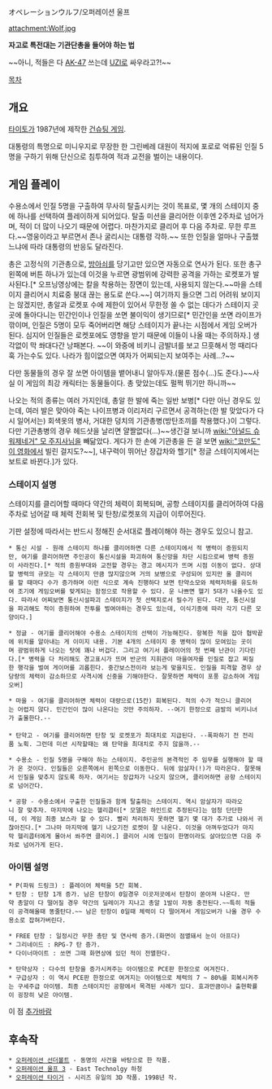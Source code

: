 オペレーションウルフ/오퍼레이션 울프

attachment:Wolf.jpg

'''자고로 특전대는 기관단총을 들어야 하는 법'''

~~아니, 적들은 다 [[AK-47]] 쓰는데 [[UZI]]로 싸우라고?!~~




[[목차]]

== 개요 ==

[[타이토]]가 1987년에 제작한 [[건슈팅 게임]].

대통령의 특명으로 미니우지로 무장한 한 그린베레 대원이 적지에 포로로 억류된 인질 5명을 구하기 위해 단신으로 침투하여 적과 교전을 벌이는 내용이다.

== 게임 플레이 ==

수용소에서 인질 5명을 구출하여 무사히 탈출시키는 것이 목표로, 몇 개의 스테이지 중에 하나를 선택하여 플레이하게 되어있다. 탈출 미션을 클리어한 이후엔 2주차로 넘어가며, 적이 더 많이 나오기 때문에 어렵다. 마찬가지로 클리어 후 다음 주차로. 무한 루프다.~~영웅이라고 부르면서 존나 굴리시는 대통령 각하.~~ 또한 인질을 얼마나 구출했느냐에 따라 대통령의 반응도 달라진다.

총은 고정식의 기관총으로, [[방아쇠]]를 당기고만 있으면 자동으로 연사가 된다. 또한 총구 왼쪽에 버튼 하나가 있는데 이것을 누르면 광범위에 강력한 공격을 가하는 로켓포가 발사된다.[* 오프닝영상에는 칼을 착용하는 장면이 있는데, 사용되지 않는다.~~마을 스테이지 클리어시 치료중 붕대 끊는 용도로 쓴다.~~] 여기까지 들으면 그리 어려워 보이지는 않겠지만, 총알과 로켓포 수에 제한이 있어서 무한정 쏠 수 없는 데다가 스테이지 곳곳에 돌아다니는 민간인이나 인질을 쏘면 불이익이 생기므로[* 민간인을 쏘면 라이프가 깎이며, 인질은 5명이 모두 죽어버리면 해당 스테이지가 끝나는 시점에서 게임 오버가 된다. 심지어 인질들은 로켓포에도 영향을 받기 때문에 이들이 나올 때는 주의하자.] 생각없이 막 쏴대다간 낭패본다. ~~이 와중에 비키니 금발녀를 보고 므흣해서 멍 때리다 훅 가는수도 있다. 나라가 힘이없으면 여자가 어찌되는지 보여주는 사례...?~~ 

다만 동물들의 경우 잘 쏘면 아이템을 뱉어내니 알아두자.(물론 점수(...)도 준다.)~~사실 이 게임의 최강 캐릭터는 동물들이다. 총 맞았는데도 펄쩍 뛰기만 하니까~~

나오는 적의 종류는 여러 가지인데, 총알 한 발에 죽는 일반 보병[* 다만 아닌 경우도 있는데, 여러 발은 맞아야 죽는 나이프병과 이리저리 구르면서 공격하는(한 발 맞았다가 다시 일어서는) 회색옷의 병사, 거대한 덩치의 기관총병(방탄조끼를 착용했다.)이 그렇다. 다만 기관총병의 경우 헤드샷을 날리면 얄짤없다(...)~~생긴걸 보니까 [[wiki:"아널드 슈워제네거" 모 주지사님]]을 빼닮았다. 게다가 한 손에 기관총을 든 걸 보면 [[wiki:"코만도" 이 영화]]에서 빌린 걸지도?~~], 내구력이 뛰어난 장갑차와 헬기[* 정글 스테이지에서는 보트로 바뀐다.]가 있다.

=== 스테이지 설명 ===

스테이지를 클리어할 때마다 약간의 체력이 회복되며, 공항 스테이지를 클리어하여 다음 주차로 넘어갈 때 체력 전회복 및 탄창/로켓포의 지급이 이루어진다.

기판 설정에 따라서는 반드시 정해진 순서대로 플레이해야 하는 경우도 있으니 참고.

 * 통신 시설 - 원래 스테이지 하나를 클리어하면 다른 스테이지에서 적 병력이 증원되지만, 여기를 클리어하면 주인공이 통신시설을 파괴하여 통신망을 차단 시킴으로써 병력 증원이 사라진다.[* 적의 증원부대와 교전할 경우는 경고 메시지가 뜨며 시점 이동이 없다. 상대할 병력의 규모는 각 스테이지 만큼 많지않으며 거의 보병으로 구성되어 있지만 올 클리어를 할 때마다 수가 증가하며 이런 식으로 계속 진행하다 보면 탄약소모와 체력저하를 유도하여 조기에 게임오버를 맞게되는 함정으로 작용할 수 있다. 운 나쁘면 헬기 5대가 나올수도 있다. 따라서 어찌보면 통신시설파괴 스테이지가 첫 선택지로서 필수가 된다. 다만, 통신시설을 파괴해도 적이 증원하여 전투를 벌여야하는 경우도 있는데, 이식기종에 따라 각기 다른 모양이다.]

 * 정글 - 여기를 클리어해야 수용소 스테이지의 선택이 가능해진다. 항복한 적을 잡아 협박끝에 위치를 알아내는 게 이미지 내용. 기본 4개의 스테이지 중 병력이 많이 모여있는 곳이며 광범위하게 나오는 탓에 꽤나 버겁다. 그리고 여기서 플레이어의 첫 번째 난관이 기다린다.[* 병력을 다 처리해도 경고표시가 뜨며 반군의 지휘관이 마을여자를 인질로 잡고 찌질한 행각을 벌여 게이머를 괴롭힌다. 중간보스전이라 보는게 맞을지도. 인질을 피격할 경우 상당량의 체력이 감소하므로 사격시에 신중을 기해야한다. 잘못하면 체력이 포풍 감소하여 게임오버]

 * 마을 - 여기를 클리어하면 체력이 대량으로(15칸) 회복된다. 적의 수가 적으니 클리어는 어렵지 않다. 민간인이 많이 나온다는 것만 주의하자. --여기 한정으로 금발의 비키니녀가 출몰한다.--
 
 * 탄약고 - 여기를 클리어하면 탄창 및 로켓포가 최대치로 지급된다. --폭파하기 전 전리품 노획. 그런데 미션 시작할때는 왜 탄약을 최대치로 주지 않을까.--

 * 수용소 - 인질 5명을 구해야 하는 스테이지. 주인공의 본격적인 주 임무를 실행해야 할 때가 온 것이다. 인질들은 오른쪽에서 왼쪽으로 이동한다. 뒤에 암살자(!)가 따라온다. 잘못해서 인질을 맞추지 않도록 하자. 여기서는 장갑차가 나오지 않으며, 클리어하면 공항 스테이지로 넘어간다.

 * 공항 - 수용소에서 구출한 인질들과 함께 탈출하는 스테이지. 역시 암살자가 따라오니 잘 맞추자. 마지막에 나오는 헬리콥터[* 모델은 하인드로 추정된다]는 엄청 단단한데, 이 게임 최종 보스라 할 수 있다. 빨리 처리하지 못하면 헬기 몇 대가 추가로 나와서 귀찮아진다.[* 그나마 마지막에 헬기 나오기전 로켓이 잘 나온다. 이것을 아껴두었다가 마지막 헬리콥터에게 몰아서 쏴주면 클리어.] 클리어 시에 인질이 한명이라도 살아있으면 다음 주차로 넘어가게 된다.

=== 아이템 설명 ===
 * P(파워 드링크) : 플레이어 체력을 5칸 회복.
 * 탄창 : 탄창 1개 증가. 남은 탄창이 0일경우 이곳저곳에서 탄창이 쏟아져 나온다. 만약 총알이 다 떨어질 경우 약간의 딜레이가 지나고 총알 1발이 자동 충전된다.~~특히 적들이 공격해올때 똥줄탄다.~~ 남은 탄창이 0일때 체력이 다 떨어져서 게임오버가 나올 경우 수용소로 잡혀가버린다.

 * FREE 탄창 : 일정시간 무한 총탄 및 연사력 증가.(화면이 점멸돼서 눈이 아프다)
 * 그리네이드 : RPG-7 탄 증가.
 * 다이너마이트 : 쏘면 그때 화면상에 있던 적이 전멸한다.

 * 탄약상자 : 다수의 탄창을 증가시켜주는 아이템으로 PCE판 한정으로 여겨진다. 
 * 구급상자 : 이 역시 PCE판 한정으로 여겨지는 아이템으로 체력의 7 ~ 80%를 회복시켜주는 구세주급 아이템. 최종 스테이지인 공항에서 목격된 사례가 있다. 효과만큼이나 출현확률이 굉장히 낮은 아이템.

이 점 [[추가바람]]

== 후속작 ==
 * [[오퍼레이션 선더볼트]] - 동명의 사건을 바탕으로 한 작품.
 * [[오퍼레이션 울프 3]] - East Technolgy 하청
 * [[오퍼레이션 타이거]] - 시리즈 유일의 3D 작품. 1998년 작.
